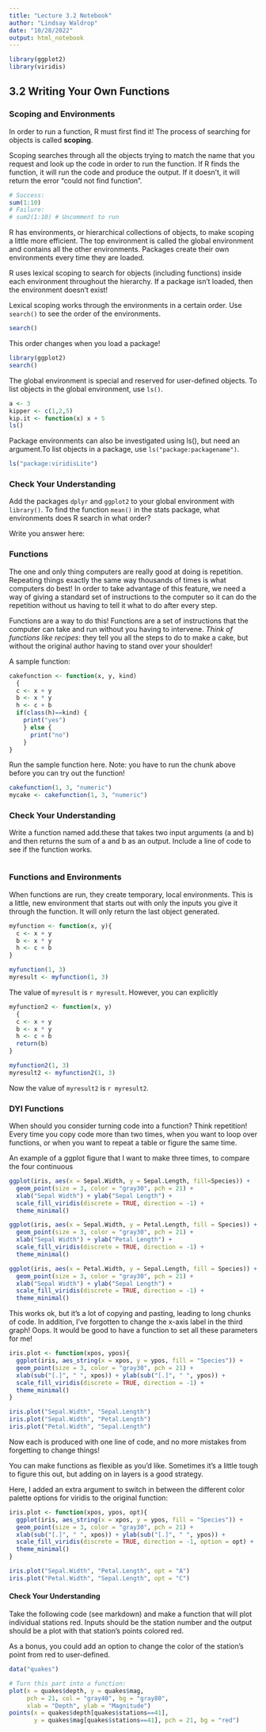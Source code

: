 ```yaml
---
title: "Lecture 3.2 Notebook"
author: "Lindsay Waldrop"
date: "10/28/2022"
output: html_notebook
---
```

```r
library(ggplot2)
library(viridis)
```

## 3.2 Writing Your Own Functions

### Scoping and Environments

In order to run a function, R must first find it! The process of searching for objects is called __scoping__. 

Scoping searches through all the objects trying to match the name that you request and look up the code in order to run the function. If R finds the function, it will run the code and produce the output. If it doesn’t, it will return the error “could not find function”.

```r
# Success:
sum(1:10)
# Failure:
# sum2(1:10) # Uncomment to run
```

R has environments, or hierarchical collections of objects, to make scoping a little more efficient. The top environment is called the global environment and contains all the other environments. Packages create their own environments every time they are loaded. 

R uses lexical scoping to search for objects (including functions) inside each environment throughout the hierarchy. If a package isn’t loaded, then the environment doesn’t exist! 

Lexical scoping works through the environments in a certain order. Use `search()` to see the order of the environments.

```r
search()
```

This order changes when you load a package! 

```r
library(ggplot2)
search()
```

The global environment is special and reserved for user-defined objects. To list objects in the global environment, use `ls()`.

```r
a <- 3
kipper <- c(1,2,5)
kip.it <- function(x) x + 5
ls()
```

Package environments can also be investigated using ls(), but need an argument.To list objects in a package, use `ls("package:packagename")`.

```r
ls("package:viridisLite")
```
### Check Your Understanding

Add the packages `dplyr` and `ggplot2` to your global environment with `library()`. To find the function `mean()` in the stats package, what environments does R search in what order?

Write you answer here: 


### Functions

The one and only thing computers are really good at doing is repetition. Repeating things exactly the same way thousands of times is what computers do best! In order to take advantage of this feature, we need a way of giving a standard set of instructions to the computer so it can do the repetition without us having to tell it what to do after every step.

Functions are a way to do this! Functions are a set of instructions that the computer can take and run without you having to intervene. _Think of functions like recipes_: they tell you all the steps to do to make a cake, but without the original author having to stand over your shoulder! 

A sample function:

```r
cakefunction <- function(x, y, kind)
  {
  c <- x + y
  b <- x * y
  h <- c + b
  if(class(h)==kind) {
    print("yes")
    } else {
      print("no")
    }
}
```

Run the sample function here. Note: you have to run the chunk above before you can try out the function!
```r
cakefunction(1, 3, "numeric")
mycake <- cakefunction(1, 3, "numeric")
```

### Check Your Understanding

Write a function named add.these that takes two input arguments (a and b) and then returns the sum of a and b as an output. Include a line of code to see if the function works.

```r

```

### Functions and Environments

When functions are run, they create temporary, local environments. This is a little, new environment that starts out with only the inputs you give it through the function. It will only return the last object generated.

```r
myfunction <- function(x, y){
  c <- x + y
  b <- x * y
  h <- c + b
}

myfunction(1, 3)
myresult <- myfunction(1, 3)
```

The value of `myresult` is `r myresult`. However, you can explicitly

```r
myfunction2 <- function(x, y)
  {
  c <- x + y
  b <- x * y
  h <- c + b
  return(b)
}

myfunction2(1, 3)
myresult2 <- myfunction2(1, 3)
```

Now the value of `myresult2` is `r myresult2`.

### DYI Functions

When should you consider turning code into a function? Think repetition! Every time you copy code more than two times, when you want to loop over functions, or when you want to repeat a table or figure the same time. 

An example of a ggplot figure that I want to make three times, to compare the four continuous 
```r
ggplot(iris, aes(x = Sepal.Width, y = Sepal.Length, fill=Species)) + 
  geom_point(size = 3, color = "gray30", pch = 21) +
  xlab("Sepal Width") + ylab("Sepal Length") +
  scale_fill_viridis(discrete = TRUE, direction = -1) +
  theme_minimal()

ggplot(iris, aes(x = Sepal.Width, y = Petal.Length, fill = Species)) +
  geom_point(size = 3, color = "gray30", pch = 21) +
  xlab("Sepal Width") + ylab("Petal Length") +
  scale_fill_viridis(discrete = TRUE, direction = -1) +
  theme_minimal()

ggplot(iris, aes(x = Petal.Width, y = Sepal.Length, fill = Species)) +
  geom_point(size = 3, color = "gray30", pch = 21) +
  xlab("Sepal Width") + ylab("Sepal Length") +
  scale_fill_viridis(discrete = TRUE, direction = -1) +
  theme_minimal()
```

This works ok, but it's a lot of copying and pasting, leading to long chunks of code. In addition, I've forgotten to change the x-axis label in the third graph! Oops. It would be good to have a function to set all these parameters for me! 

```r
iris.plot <- function(xpos, ypos){
  ggplot(iris, aes_string(x = xpos, y = ypos, fill = "Species")) + 
  geom_point(size = 3, color = "gray30", pch = 21) +
  xlab(sub("[.]", " ", xpos)) + ylab(sub("[.]", " ", ypos)) +
  scale_fill_viridis(discrete = TRUE, direction = -1) +
  theme_minimal()
}

iris.plot("Sepal.Width", "Sepal.Length")
iris.plot("Sepal.Width", "Petal.Length")
iris.plot("Petal.Width", "Sepal.Length")
```

Now each is produced with one line of code, and no more mistakes from forgetting to change things!

You can make functions as flexible as you'd like. Sometimes it's a little tough to figure this out, but adding on in layers is a good strategy. 

Here, I added an extra argument to switch in between the different color palette options for viridis to the original function:

```r
iris.plot <- function(xpos, ypos, opt){
  ggplot(iris, aes_string(x = xpos, y = ypos, fill = "Species")) + 
  geom_point(size = 3, color = "gray30", pch = 21) +
  xlab(sub("[.]", " ", xpos)) + ylab(sub("[.]", " ", ypos)) +
  scale_fill_viridis(discrete = TRUE, direction = -1, option = opt) +
  theme_minimal()
}

iris.plot("Sepal.Width", "Petal.Length", opt = "A")
iris.plot("Petal.Width", "Sepal.Length", opt = "C")
```

#### Check Your Understanding

Take the following code (see markdown) and make a function that will plot individual stations red. Inputs should be the station number and the output should be a plot with that station’s points colored red. 

As a bonus, you could add an option to change the color of the station's point from red to user-defined. 

```r
data("quakes")

# Turn this part into a function:
plot(x = quakes$depth, y = quakes$mag, 
     pch = 21, col = "gray40", bg = "gray80",
     xlab = "Depth", ylab = "Magnitude")
points(x = quakes$depth[quakes$stations==41], 
       y = quakes$mag[quakes$stations==41], pch = 21, bg = "red")
```
